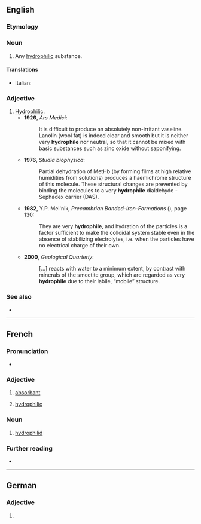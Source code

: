 ==English==

===Etymology===
{{confix|en|hydro|phile}}

===Noun===
{{en-noun}}

# {{lb|en|chemistry}} Any [[hydrophilic]] substance.

====Translations====
{{trans-top|hydrophilic substance}}
* Italian: {{t+|it|idrofila|f}}
{{trans-mid}}
{{trans-bottom}}

===Adjective===
{{en-adj}}

# [[hydrophilic|Hydrophilic]].
#* '''1926''', ''Ars Medici'':
#*: lt is difficult to produce an absolutely non-irritant vaseline. Lanolin (wool fat) is indeed clear and smooth but it is neither very '''hydrophile''' nor neutral, so that it cannot be mixed with basic substances such as zinc oxide without saponifying.
#* '''1976''', ''Studia biophysica'':
#*: Partial dehydration of MetHb (by forming films at high relative humidities from solutions) produces a haemichrome structure of this molecule. These structural changes are prevented by binding the molecules to a very '''hydrophile''' dialdehyde - Sephadex carrier (DAS).
#* '''1982''', Y.P. Mel'nik, ''Precambrian Banded-Iron-Formations'' ({{ISBN|9780080869049}}), page 130:
#*: They are very '''hydrophile''', and hydration of the particles is a factor sufficient to make the colloidal system stable even in the absence of stabilizing electrolytes, i.e. when the particles have no electrical charge of their own.
#* '''2000''', ''Geological Quarterly'':
#*: [...] reacts  with water to a minimum extent, by contrast with minerals of the smectite group, which are regarded as very '''hydrophile''' due to their labile, “mobile” structure.

===See also===
* {{l|en|lipophile}}

----

==French==

===Pronunciation===
* {{audio|LL-Q150 (fra)-Lepticed7-hydrophile.wav|Audio|lang=fr}}

===Adjective===
{{fr-adj}}

# [[absorbant]]
# {{lb|fr|chemistry}} [[#English|hydrophilic]]

===Noun===
{{fr-noun|m}}

# {{lb|fr|zoology}} [[hydrophilid]]

===Further reading===
* {{R:TLFi}}

----

==German==

===Adjective===
{{head|de|adjective form}}

# {{inflection of|de|hydrophil||str//mix|nom//acc|f|s|;|str|nom//acc|p|;|wk|nom|all-gender|s|;|wk|acc|f//n|s}}